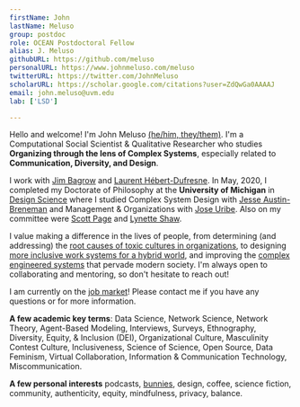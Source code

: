 ```yaml
---
firstName: John
lastName: Meluso
group: postdoc
role: OCEAN Postdoctoral Fellow
alias: J. Meluso
githubURL: https://github.com/meluso
personalURL: https://www.johnmeluso.com/meluso
twitterURL: https://twitter.com/JohnMeluso
scholarURL: https://scholar.google.com/citations?user=ZdQwGa0AAAAJ
email: john.meluso@uvm.edu
lab: ['LSD']

---
```



Hello and welcome! I'm John Meluso [(he/him, they/them)](https://www.johnmeluso.com/positionality). I'm a Computational Social Scientist & Qualitative Researcher who studies **Organizing through the lens of Complex Systems**, especially related to **Communication, Diversity, and Design**.

I work with [Jim Bagrow](https://www.bagrow.com/) and [Laurent Hébert-Dufresne](https://laurenthebertdufresne.github.io/). In May, 2020, I completed my Doctorate of Philosophy at the **University of Michigan** in [Design Science](https://isd.engin.umich.edu/graduate-degree-programs/design-science/) where I studied Complex System Design with [Jesse Austin-Breneman](https://me.engin.umich.edu/people/faculty/jesse-austin-breneman/) and Management & Organizations with [Jose Uribe](https://michiganross.umich.edu/faculty-research/faculty/jose-uribe). Also on my committee were [Scott Page](https://sites.lsa.umich.edu/scottepage/) and [Lynette Shaw](https://lynetteashaw.com/).

I value making a difference in the lives of people, from determining (and addressing) the [root causes of toxic cultures in organizations](https://drive.google.com/file/d/1GMdKnUrfBuD2eMcMpOF8CAj9Quyj2wsS/view), to designing [more inclusive work systems for a hybrid world](https://osf.io/preprints/socarxiv/wehsk/), and improving the [complex engineered systems](https://arxiv.org/abs/2103.12820) that pervade modern society. I'm always open to collaborating and mentoring, so don't hesitate to reach out!

I am currently on the [job market](https://www.johnmeluso.com/job-market)! Please contact me if you have any questions or for more information.

**A few academic key terms**: Data Science, Network Science, Network Theory, Agent-Based Modeling, Interviews, Surveys, Ethnography, Diversity, Equity, & Inclusion (DEI), Organizational Culture, Masculinity Contest Culture, Inclusiveness, Science of Science, Open Source, Data Feminism, Virtual Collaboration, Information & Communication Technology, Miscommunication.

**A few personal interests** podcasts, [bunnies](https://www.johnmeluso.com/cadbury), design, coffee, science fiction, community, authenticity, equity, mindfulness, privacy, balance.
